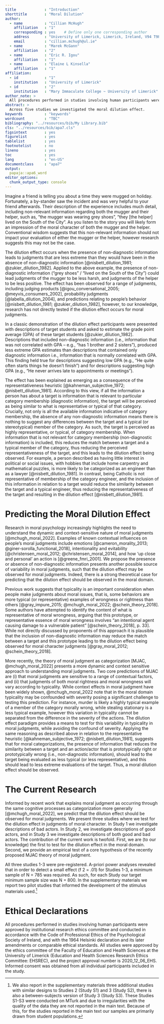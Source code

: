 ---
title             : "Introduction"
shorttitle        : "Moral Dilution"
author:
  - name          : "Cillian McHugh"
    affiliation   : "1"
    corresponding : yes    # Define only one corresponding author
    address       : "University of Limerick, Limerick, Ireland, V94 T9PX"
    email         : "cillian.mchugh@ul.ie"
  - name          : "Marek McGann"
    affiliation   : "2"
  - name          : "Eric R. Igou"
    affiliation   : "1"
  - name          : "Elaine L Kinsella"
    affiliation   : "1"
affiliation:
  - id            : "1"
    institution   : "University of Limerick"
  - id            : "2"
    institution   : "Mary Immaculate College ~ University of Limerick"
author_note: >
  All procedures performed in studies involving human participants were approved by institutional research ethics committee and conducted in accordance with the Code of Professional Ethics of the Psychological Society of Ireland, and with the 1964 Helsinki declaration and its later amendments or comparable ethical standards. Informed consent was obtained from all individual participants included in the study. The authors declare that there are no potential conflicts of interest with respect to the research, authorship, and/or publication of this article. All authors consented to the submission of this manuscript.
abstract: >
  Across five studies we investigated the moral dilution effect.
keywords          : "keywords"
wordcount         : "TBC"
bibliography: "../resources/bib/My Library.bib"
cls: "../resources/bib/apa7.cls"
figsintext        : yes
figurelist        : yes
tablelist         : yes
footnotelist      : no
lineno            : yes
toc               : yes
lang              : "en-US"
documentclass     : "apa7"
output:
  papaja::apa6_word
editor_options: 
  chunk_output_type: console
---


Imagine a friend is telling you about a time they were mugged on holiday. Fortunately, a by-stander saw the incident and was very helpful to your friend afterwards. Their description of the experience includes much detail, including non-relevant information regarding both the mugger and their helper, such as, “the mugger was wearing grey shoes”, “they [the helper] lived on the South of the City”. As you listen to the story you will likely form an impression of the moral character of both the mugger and the helper. Conventional wisdom suggests that this non-relevant information should not impact your evaluation of either the mugger or the helper, however research suggests this may not be the case.

The dilution effect occurs when the presence of non-diagnostic information leads to judgments that are less extreme than they would have been in the absence of non-diagnostic information [@nisbett_dilution_1981; @zukier_dilution_1982]. Applied to the above example, the presence of non-diagnostic information (“grey shoes” / “lived on the South of the City”) could lead judgments of the mugger to be less harsh, and judgments of the helper to be less positive. The effect has been observed for a range of judgments, including judging products [@igou_conversational_2005; @meyvis_consumers_2002], probability judgments [@labella_dilution_2004], and predictions relating to people’s behavior [@nisbett_dilution_1981; @zukier_dilution_1982], however, to our knowledge, research has not directly tested if the dilution effect occurs for moral judgments.

In a classic demonstration of the dilution effect participants were presented with descriptions of target students and asked to estimate the grade point average (GPA) of these target students [@zukier_dilution_1982]. Descriptions that included non-diagnostic information (i.e., information that was not correlated with GPA – e.g., “has 1 brother and 2 sisters”), produced less extreme GPA estimates than descriptions that contained only diagnostic information i.e., information that is normally correlated with GPA. This finding held true for descriptions suggesting low GPA (e.g., “He quite often starts things he doesn’t finish”) and for descriptions suggesting high GPA (e.g., “He never arrives late to appointments or meetings”).

The effect has been explained as emerging as a consequence of the representativeness heuristic [@kahneman_subjective_1972; @nisbett_dilution_1981]. According to this view, if all the information a person has about a target is information that is relevant to particular category membership (diagnostic information), the target will be perceived as being similar to what is representative or typical of that category. Crucially, not only is all the available information indicative of category membership, the absence of any non-diagnostic information means there is nothing to suggest any differences between the target and a typical (or stereotypical) member of the category. As such, the target is perceived as highly representative, or typical, of category membership. When information that is not relevant for category membership (non-diagnostic information) is included, this reduces the match between a target and a typical member of the category, thus reducing the perceived representativeness of the target, and this leads to the dilution effect being observed. For example, a person described as having little interest in political or social issues, with hobbies that include home carpentry and mathematical puzzles, is more likely to be categorized as an engineer than as a lawyer [@nisbett_dilution_1981]. In contrast, being Catholic is not representative of membership of the category engineer, and the inclusion of this information in relation to a target would reduce the similarity between the target and a typical engineer, thus reducing the representativeness of the target and resulting in the dilution effect [@nisbett_dilution_1981]. 

# Predicting the Moral Dilution Effect

Research in moral psychology increasingly highlights the need to understand the dynamic and context-sensitive nature of moral judgments [@mchugh_moral_2022]. Examples of known contextual influences on people’s moral judgments include emotions [@cameron_morality_2013; @giner-sorolla_functional_2018], intentionality and evitability [@christensen_moral_2012; @christensen_moral_2014], and how ‘up close and personal’ an action is [@greene_fmri_2001]. We propose the presence or absence of non-diagnostic information presents another possible source of variability in moral judgments, such that the dilution effect may be observed for moral judgments. Indeed, there is a strong theoretical case for predicting that the dilution effect should be observed in the moral domain.

Previous work suggests that typicality is an important consideration when people make judgments about moral issues, that is, some behaviors are more typical (or representative) examples of wrongness or rightness than others [@gray_impure_2015; @mchugh_moral_2022; @schein_theory_2018]. Some authors have attempted to identify the content of what is representative of moral wrongness, arguing that this prototype, or representative essence of moral wrongness involves “an intentional agent causing damage to a vulnerable patient” [@schein_theory_2018], p. 33]. While not directly discussed by proponents of this approach it is plausible that the inclusion of non-diagnostic information may reduce the match between a target and this prototype leading to the dilution effect being observed for moral character judgments [@gray_moral_2012; @schein_theory_2018].

More recently, the theory of moral judgment as categorization [MJAC, @mchugh_moral_2022] presents a more dynamic and context sensitive approach to understanding moral judgments. Two core predictions of MJAC are (i) that moral judgments are sensitive to a range of contextual factors, and (ii) that judgments of both moral rightness and moral wrongness will vary according to typicality. While context effects in moral judgment have been widely shown, @mchugh_moral_2022 note that in the moral domain typicality may be confounded with severity posing a significant challenge to testing this prediction. For instance, murder is likely a highly typical example of a member of the category morally wrong, while stealing stationary is a less typical example, however this variation in typicality cannot be separated from the difference in the severity of the actions. The dilution effect paradigm provides a means to test for this variability in typicality in moral judgments, while avoiding the confound of severity. Applying the same reasoning as described above in relation to the representative heuristic [@kahneman_subjective_1972; @nisbett_dilution_1981], suggests that for moral categorizations, the presence of information that reduces the similarity between a target and an action/actor that is prototypically right or prototypically wrong (i.e., non-diagnostic information), should lead to the target being evaluated as less typical (or less representative), and this should lead to less extreme evaluations of the target. Thus, a moral dilution effect should be observed.

# The Current Research

Informed by recent work that explains moral judgment as occurring through the same cognitive processes as categorization more generally [@mchugh_moral_2022], we predict that the dilution effect should be observed for moral judgments. We present three studies where we test for the dilution effect in judgments of moral character. In Study 1 we investigate descriptions of bad actors. In Study 2, we investigate descriptions of good actors, and in Study 3 we investigate descriptions of both good and bad actors. The contribution of the current work is twofold. First, we are (to our knowledge) the first to test for the dilution effect in the moral domain. Second, we provide an empirical test of a core hypothesis of the recently proposed MJAC theory of moral judgment. 

All three studies 1-3 were pre-registered. A-priori power analyses revealed that in order to detect a small effect (f 2 = .01) for Studies 1-3, a minimum sample of N = 785 was required. As such, for each Study our target minimum sample size was N = 800. In the supplementary materials we report two pilot studies that informed the development of the stimulus materials used.[^1]

[^1]: We also report in the supplementary materials three additional studies with similar designs to Studies 2 (Study S1) and 3 (Study S2), there is also a between-subjects version of Study 3 (Study S3). These Studies S1-S3 were conducted on MTurk and due to irregularities with the quality of the data they are not reported in the main text. Because of this, for the studies reported in the main text our samples are primarily drawn from student populations.

# Ethical Declarations

All procedures performed in studies involving human participants were approved by institutional research ethics committee and conducted in accordance with the Code of Professional Ethics of the Psychological Society of Ireland, and with the 1964 Helsinki declaration and its later amendments or comparable ethical standards. All studies were approved by the ethics committee of the Faculty of Education and Health Sciences at the University of Limerick (Education and Health Sciences Research Ethics Committee: EHSREC), and the project approval number is 2020_12_06_EHS. Informed consent was obtained from all individual participants included in the study.

















